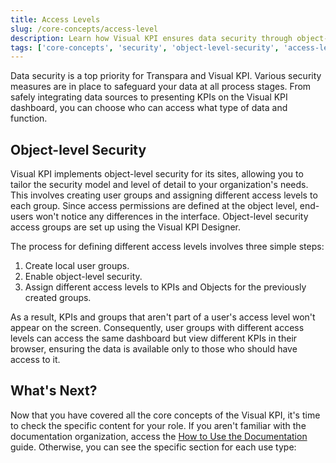 ```yaml
---
title: Access Levels
slug: /core-concepts/access-level
description: Learn how Visual KPI ensures data security through object-level access controls, enabling tailored user permissions for secure and efficient data visualization.
tags: ['core-concepts', 'security', 'object-level-security', 'access-levels']
---
```


<head>
  <title>Access Levels</title>
  <meta name="keywords" content="Visual KPI, access levels, security, object-level security, data security, user permissions, user groups, KPI permissions, tailored security, Visual KPI Designer"/>
</head>

Data security is a top priority for Transpara and Visual KPI. Various security measures are in place to safeguard your data at all process stages. From safely integrating data sources to presenting KPIs on the Visual KPI dashboard, you can choose who can access what type of data and function.

## Object-level Security

Visual KPI implements object-level security for its sites, allowing you to tailor the security model and level of detail to your organization's needs. This involves creating user groups and assigning different access levels to each group. Since access permissions are defined at the object level, end-users won't notice any differences in the interface. Object-level security access groups are set up using the Visual KPI Designer.

The process for defining different access levels involves three simple steps:

1. Create local user groups.
2. Enable object-level security.
3. Assign different access levels to KPIs and Objects for the previously created groups.

As a result, KPIs and groups that aren't part of a user's access level won't appear on the screen. Consequently, user groups with different access levels can access the same dashboard but view different KPIs in their browser, ensuring the data is available only to those who should have access to it.

## What's Next?

Now that you have covered all the core concepts of the Visual KPI, it's time to check the specific content for your role. If you aren't familiar with the documentation organization, access the [How to Use the Documentation](/how-to-use-the-documentation) guide. Otherwise, you can see the specific section for each use type:

<CardList cols={3}>
  <Card 
    title="Setup and Administration"
    link ="/setup-and-administration"
  />

  <Card 
    title="Visual KPI Design" 
    link="/visual-kpi-designer/overview"
  />
  <Card 
    title="End User" 
    link="/end-user/overview"
  />
</CardList>